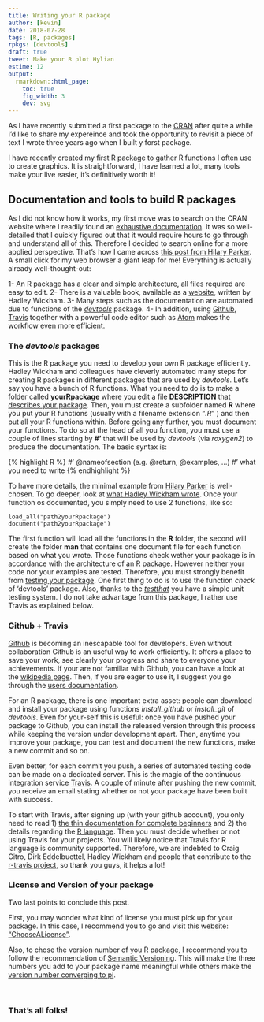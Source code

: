 ```yaml
---
title: Writing your R package
author: [kevin]
date: 2018-07-28
tags: [R, packages]
rpkgs: [devtools]
draft: true
tweet: Make your R plot Hylian
estime: 12
output:
  rmarkdown::html_page:
    toc: true
    fig_width: 3
    dev: svg
---
```




As I have recently submitted a first package to the [CRAN](https://cran.r-project.org/) after quite a while I'd like
to share my expereince and took the opportunity to revisit a piece of text I wrote
three years ago when I built y forst package. 

I have recently created my first R package to gather R functions I often use to create graphics.
It is straightforward, I have learned a lot, many tools make your live easier, it's definitively worth it!


## Documentation and tools to build R packages

As I did not know how it works, my first move was to search on the CRAN website where I readily found an [exhaustive documentation](https://cran.r-project.org/doc/manuals/r-release/R-exts.html).
It was so well-detailed that I quickly figured out that it would require hours to go through and understand all of this.
Therefore I decided to search online for a more applied perspective. That's how I came across [this post from Hilary Parker](http://hilaryparker.com/2014/04/29/writing-an-r-package-from-scratch/).
A small click for my web browser a giant leap for me!
Everything is actually already well-thought-out:

1- An R package has a clear and simple architecture, all files required are easy to edit.
2- There is a valuable book, available as a [website](http://r-pkgs.had.co.nz), written by Hadley Wickham.
3- Many steps such as the documentation are automated due to functions of the [*devtools*](https://cran.r-project.org/web/packages/devtools/index.html) package.
4- In addition, using [Github](https://github.com), [Travis](https://travis-ci.org) together with a powerful code editor such as [Atom](https://atom.io) makes the workflow even more efficient.


### The *devtools* packages ###

This is the R package you need to develop your own R package efficiently.
Hadley Wickham and colleagues have cleverly automated many steps for creating R packages in different packages that are used by *devtools*.
Let's say you have a bunch of R functions. What you need to do is to make a folder called **yourRpackage** where you edit a file **DESCRIPTION** that [describes your package](http://r-pkgs.had.co.nz/description.html).
Then, you must create a subfolder named **R** where you put your R functions (usually with a filename extension "*.R*" ) and then put all your R functions within.
Before going any further, you must document your functions.
To do so at the head of all you function, you must use a couple of lines starting by **#'** that will be used by *devtools* (via *roxygen2*) to produce the documentation. The basic syntax is:

{% highlight R %}
#' @nameofsection  (e.g. @return, @examples, ...)
#' what you need to write
{% endhighlight %}


To have more details, the minimal example from [Hilary Parker](http://hilaryparker.com/2014/04/29/writing-an-r-package-from-scratch/) is well-chosen. To go deeper, look at [what Hadley Wickham wrote](http://r-pkgs.had.co.nz/man.html). Once your function os documented, you simply need to use 2 functions, like so:

```
load_all("path2yourRpackage")
document("path2yourRpackage")
```

The first function will load all the functions in the **R** folder, the second will create the folder **man** that contains one document file for each function based on what you wrote.
Those functions check wether your package is in accordance with the architecture of an R package. However neither your code nor your examples are tested.
Therefore, you must strongly benefit from [testing your package](http://r-pkgs.had.co.nz/check.html).
One first thing to do is to use the function *check* of 'devtools' package.
Also, thanks to the [*testthat*](https://cran.r-project.org/web/packages/testthat/index.html) you have a simple unit testing system.
I do not take advantage from this package, I rather use Travis as explained below.


### Github + Travis ###

[Github](https://github.com) is becoming an inescapable tool for developers. Even without collaboration Github is an useful way to work efficiently.
It offers a place to save your work, see clearly your progress and share to everyone your achievements.
If your are not familiar with Github, you can have a look at the [wikipedia page](https://en.wikipedia.org/wiki/GitHub). Then, if you are eager to use it, I suggest you go through the [users documentation](https://en.wikipedia.org/wiki/GitHub).

For an R package, there is one important extra asset: people can download and install your package using functions *install_github* or *install_git* of *devtools*. Even for your-self this is useful: once you have pushed your package to Github, you can install the released version through this process while keeping the version under development apart. Then, anytime you improve your package, you can test and document the new functions, make a new commit and so on.

Even better, for each commit you push, a series of automated testing code can be made on a dedicated server. This is the magic of the continuous integration service [Travis](https://travis-ci.org). A couple of minute after pushing the new commit, you receive an email stating whether or not your package have been built with success.

To start with Travis, after signing up (with your github account), you only need to read 1) [the thin documentation for complete beginners](http://docs.travis-ci.com/user/for-beginners) and 2) the details regarding the [R language](http://docs.travis-ci.com/user/languages/r/). Then you must decide whether or not using Travis for your projects.
You will likely notice that Travis for R language is community supported. Therefore, we are indebted to Craig Citro, Dirk Eddelbuettel, Hadley Wickham and people that contribute to the [r-travis project](https://github.com/craigcitro/r-travis), so thank you guys, it helps a lot!


### License and Version of your package ###

Two last points to conclude this post.

First, you may wonder what kind of license you must pick up for your package.
In this case, I recommend you to go and visit this website:
["ChooseALicense"](http://choosealicense.com).

Also, to chose the version number of you R package, I recommend you to follow the recommendation of [Semantic Versioning](http://semver.org). This will make the three numbers you add to your package name meaningful while others make the [version number converging to pi](https://en.wikipedia.org/wiki/TeX).

<br/>


### That's all folks!

<br/>
